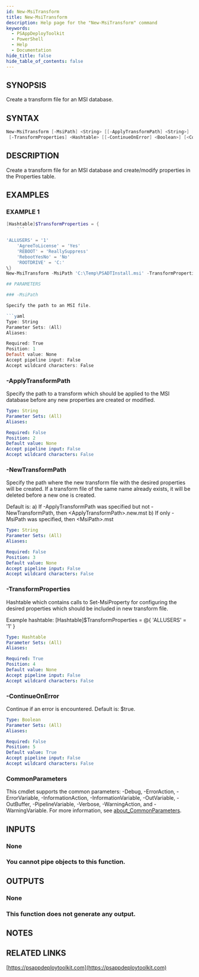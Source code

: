 ```yaml
---
id: New-MsiTransform
title: New-MsiTransform
description: Help page for the "New-MsiTransform" command
keywords:
  - PSAppDeployToolkit
  - PowerShell
  - Help
  - Documentation
hide_title: false
hide_table_of_contents: false
---
```


## SYNOPSIS

Create a transform file for an MSI database.

## SYNTAX

```powershell
New-MsiTransform [-MsiPath] <String> [[-ApplyTransformPath] <String>] [[-NewTransformPath] <String>]
 [-TransformProperties] <Hashtable> [[-ContinueOnError] <Boolean>] [<CommonParameters>]
```

## DESCRIPTION

Create a transform file for an MSI database and create/modify properties in the Properties table.

## EXAMPLES

### EXAMPLE 1

````powershell
[Hashtable]$TransformProperties = {
    ```

'ALLUSERS' = '1'
    'AgreeToLicense' = 'Yes'
    'REBOOT' = 'ReallySuppress'
    'RebootYesNo' = 'No'
    'ROOTDRIVE' = 'C:'
\}
New-MsiTransform -MsiPath 'C:\Temp\PSADTInstall.msi' -TransformProperties $TransformProperties

## PARAMETERS

### -MsiPath

Specify the path to an MSI file.

```yaml
Type: String
Parameter Sets: (All)
Aliases:

Required: True
Position: 1
Default value: None
Accept pipeline input: False
Accept wildcard characters: False
````

### -ApplyTransformPath

Specify the path to a transform which should be applied to the MSI database before any new properties are created or modified.

```yaml
Type: String
Parameter Sets: (All)
Aliases:

Required: False
Position: 2
Default value: None
Accept pipeline input: False
Accept wildcard characters: False
```

### -NewTransformPath

Specify the path where the new transform file with the desired properties will be created.
If a transform file of the same name already exists, it will be deleted before a new one is created.

Default is: a) If -ApplyTransformPath was specified but not -NewTransformPath, then &lt;ApplyTransformPath&gt;.new.mst
b) If only -MsiPath was specified, then &lt;MsiPath&gt;.mst

```yaml
Type: String
Parameter Sets: (All)
Aliases:

Required: False
Position: 3
Default value: None
Accept pipeline input: False
Accept wildcard characters: False
```

### -TransformProperties

Hashtable which contains calls to Set-MsiProperty for configuring the desired properties which should be included in new transform file.

Example hashtable: [Hashtable]$TransformProperties = @\{ 'ALLUSERS' = '1' \}

```yaml
Type: Hashtable
Parameter Sets: (All)
Aliases:

Required: True
Position: 4
Default value: None
Accept pipeline input: False
Accept wildcard characters: False
```

### -ContinueOnError

Continue if an error is encountered.
Default is: $true.

```yaml
Type: Boolean
Parameter Sets: (All)
Aliases:

Required: False
Position: 5
Default value: True
Accept pipeline input: False
Accept wildcard characters: False
```

### CommonParameters

This cmdlet supports the common parameters: -Debug, -ErrorAction, -ErrorVariable, -InformationAction, -InformationVariable, -OutVariable, -OutBuffer, -PipelineVariable, -Verbose, -WarningAction, and -WarningVariable. For more information, see [about_CommonParameters](http://go.microsoft.com/fwlink/?LinkID=113216).

## INPUTS

### None

### You cannot pipe objects to this function.

## OUTPUTS

### None

### This function does not generate any output.

## NOTES

## RELATED LINKS

[https://psappdeploytoolkit.com](https://psappdeploytoolkit.com)
